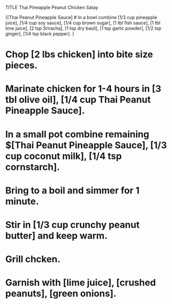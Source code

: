 TITLE Thai Pineapple Peanut Chicken Satay

{[Thai Peanut Pineapple Sauce]
# In a bowl combine [1/3 cup pineapple juice], [1/4 cup soy sauce], [1/4 cup brown sugar], [1 tbl fish sauce], [1 tbl lime juice], [2 tsp Sriracha], [1 tsp dry basil], [1 tsp garlic powder], [1/2 tsp ginger], [1/4 tsp black pepper].
}

# Chop [2 lbs chicken] into bite size pieces.
# Marinate chicken for 1-4 hours in [3 tbl olive oil], [1/4 cup Thai Peanut Pineapple Sauce].

# In a small pot combine remaining $[Thai Peanut Pineapple Sauce], [1/3 cup coconut milk], [1/4 tsp cornstarch].
# Bring to a boil and simmer for 1 minute.
# Stir in [1/3 cup crunchy peanut butter] and keep warm.

# Grill chcken.
# Garnish with [lime juice], [crushed peanuts], [green onions].
